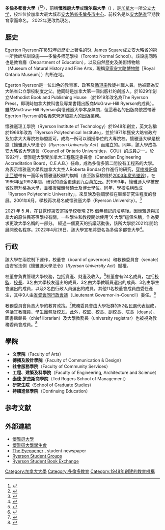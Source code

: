 {{NoteTA
|1=zh-cn:罗杰斯; zh-hk:羅渣士; zh-tw:羅傑斯;
}}
{{Infobox university
| name = 多倫多都會大學
| native_name = Toronto Metropolitan University
| image = TMUCoA.png
| caption = 多倫多都會大學
| image_size = 180px
| logo = File:TMU logo.svg
| motto = ''Mente et Artificio''
| mottoeng = With Mind and Skill<ref name=motto>{{cite web| title=Ryerson University Coat of Arms, Crest and Motto| url=http://www.ryerson.ca/calendar/2013-2014/pg3544.html| publisher=Ryerson University| accessdate=2014-09-25| archive-date=2020-11-09| archive-url=https://web.archive.org/web/20201109184022/https://www.ryerson.ca/calendar/2013-2014/pg3544.html| dead-url=no}}</ref>
| established = 1948
| endowment = 1.436亿加拿大元 (2014-15)<ref name=budget>{{cite book| title=2014-15 Budget Priorities and Expenditures| url=http://www.ryerson.ca/content/dam/financialservices/about/services/annual%20budget/AnnualBudget2014-15.pdf| date=2013-04-29| publisher=Ryerson University Board of Governors| accessdate=2014-09-25| archive-url=https://web.archive.org/web/20160130100653/http://www.ryerson.ca/content/dam/financialservices/about/services/annual%20budget/AnnualBudget2014-15.pdf| archive-date=2016-01-30| dead-url=yes}}</ref>
| type = [[公立大学|公立大学]]
| former_names = Ryerson Institute of Technology, Ryerson Polytechnic Institute , Ryerson Polytechnic University
| chancellor = Lawrence Bloomberg
| president = Mohamed Lachemi<ref>{{cite web|url=http://www.ryerson.ca/news/news/General_Public/20160331-ryerson-appoints-mohamed-lachemi-as-president.html|title=General_Public - News & Events - Ryerson University|publisher=|accessdate=25 April 2016|deadurl=yes|archiveurl=https://web.archive.org/web/20160415150727/http://www.ryerson.ca/news/news/General_Public/20160331-ryerson-appoints-mohamed-lachemi-as-president.html|archivedate=2016年4月15日|df=}}</ref>
| provost = 
| city = [[多伦多|多伦多]]<br>維多利亞街350號<br>(350 Victoria St)
| state = [[安大略省|安大略省]]
| country = {{CAN}}
| undergrad = 37,000<ref name="Enrolment by university (2014)">{{cite web |url=http://www.aucc.ca/canadian-universities/facts-and-stats/enrolment-by-university/ |title=Enrolment by university |publisher=Aucc.ca |date=2015-03-14 |accessdate=2015-03-15 |deadurl=yes |archiveurl=https://web.archive.org/web/20120202043419/http://www.aucc.ca/canadian-universities/facts-and-stats/enrolment-by-university |archivedate=2012-02-02 }}</ref>
| postgrad = 2,430<ref name="Enrolment by university (2014)" />
| faculty = 1,753
| staff = 1,656
| alumni = 140,000 +
| campus = 市区, ({{convert|121|acre|ha|abbr=on|disp=or}})<ref>{{cite web|title=Ryerson University At a Glance|url=http://www.ryerson.ca/news/media/quickfacts/|accessdate=2014-02-26|archive-url=https://web.archive.org/web/20140303015001/http://www.ryerson.ca/news/media/quickfacts/|archive-date=2014-03-03|dead-url=yes}}</ref>
| mascot = Eggy the Ram
| free_label = Sports team
| free = Ryerson Rams
| affiliations = [[国际商管学院促进协会|国际商管学院促进协会]], [[Association_of_Universities_and_Colleges_of_Canada|AUCC]], [[英联邦大学协会|英联邦大学协会]], [[Canadian_Interuniversity_Sport|CIS]], [[Council_of_Ontario_Universities|COU]], [[国际大学协会|国际大学协会]], [[Ontario_University_Athletics|OUA]], [[Women_in_engineering|ONWiE]]
| colours = {{scarf|start}}{{cell3|#004C9B}}{{cell3|#FFDC00}}{{scarf|end}}
| website = {{url|http://www.ryerson.ca}}
}}
'''多倫多都會大學'''（{{lang-en|Toronto Metropolitan University}}<ref>{{cite news |title=Ryerson University renamed Toronto Metropolitan University |url=https://toronto.ctvnews.ca/ryerson-university-renamed-toronto-metropolitan-university-1.5876887 |work=CTV News Toronto |access-date=2022-04-26 |date=2022-04-26 |archive-date=2022-06-09 |archive-url=https://web.archive.org/web/20220609200727/https://toronto.ctvnews.ca/ryerson-university-renamed-toronto-metropolitan-university-1.5876887 }}</ref><ref>{{cite news |title=Amid controversy, Ryerson University changes name to Toronto Metropolitan University |url=https://www.cbc.ca/news/canada/toronto/ryerson-toronto-metropolitan-university-1.6431360 |work=CBC News |access-date=2022-04-26 |date=2022-04-26 |archive-date=2022-05-27 |archive-url=https://web.archive.org/web/20220527122839/https://www.cbc.ca/news/canada/toronto/ryerson-toronto-metropolitan-university-1.6431360 }}</ref>），前稱'''懷雅遜大學'''或'''瑞尔森大學'''（{{lang-en|Ryerson University}}) ，是[[加拿大|加拿大]]一所公立[[大学|大学]]，校址位於加拿大最大城市[[安大略省|安大略省]][[多倫多|多倫多]][[多倫多市中心|市中心]]。前校名是以[[安大略省|安大略省]]早期教育家{{le|艾格頓·懷雅遜|Egerton Ryerson}}而命名。 2022年更改為現名。

{{加拿大大学排名
| UniName = 瑞尔森大学
| ARWU_W = 801-900
| ARWU_CAN = 26-27
| QS_W = 801-1000
| QS_N = 27
| THES_W = 601-800
| THES_N = 25
| USNWR_GU = 965
| USNWR_N = 27
| MAC_comp = 12
| MAC_rep = 15
}}

== 歷史 ==
Egerton Ryerson在1852年於歷史上著名的St. James Square成立安大略省的第一所教師培訓設施——多倫多师范學校（Toronto Normal School）。該設施同時也是教育廳（Department of Education），以及自然歷史及美術博物館（Museum of Natural History and Fine Arts，現稱[[皇家安大略博物館|皇家安大略博物館]]［Royal Ontario Museum］）的所在地。

Egerton Ryerson是一位出色的教育家、政客及[[循道宗|循道宗]]教徒神職人員。他被籲為安大略省公立學校制度之父。他同時是加拿大第一個出版社的創辦人，於1829年創立Methodist Book and Publishing House （於1919年改名為The Ryerson Press，即現時加拿大教科書及專業書籍出版商McGraw-Hill Ryerson的成員）。雖然McGraw-Hill Ryerson與懷雅遜大學本身無關，但這著名的出版商依然帶著Egerton Ryerson的名義來營運加拿大的出版業務。

懷雅遜理工學院（Ryerson Institute of Technology）於1948年創立，英文名稱於1966年改為「Ryerson Polytechnical Institute」，並於1971年獲安大略省政府及加拿大大專院校聯盟認可，成為一所可以頒授學位的大專院校。懷雅遜大學是根據《懷雅遜大學法令》（''Ryerson University Act''）而建立的。同年，該大學成為安大略省大學議會（Council of Ontario Universities，COU）的成員之一。於1992年，懷雅遜大學受加拿大工程鑑定委員會（Canadian Engineering Accreditation Board，C.E.A.B.）任命，成為多倫多第二間設有工程系的大學。為表示懷雅遜大學與加拿大太空人Roberta Bondar合作進行的研究，[[穿梭機|穿梭機]][[哥倫比亞號|哥倫比亞號]]帶有一面印有懷雅遜校徽的旗幟（直至該穿梭機於[[STS-107|2003年意外墜毀]]）。在1986年至1992年間，研究的資金更達到九百萬[[加元|加元]]。於1993年，懷雅遜大學被安省政府升格為大學，並獲授權頒發碩士及博士學位。同年，學校名稱改成 「Ryerson Polytechnic University」，來反映及強調學校在畢業研究生程度的發展。2001年6月，學校再次易名成懷雅遜大學（Ryerson University）。<ref>{{Cite web |url=http://www.ryerson.ca/alumni/60/timeline/index.html |title=Timeline - Alumni Relations - 60th Anniversary - Ryerson University |access-date=2009-02-15 |archive-url=https://web.archive.org/web/20090220133049/http://ryerson.ca/alumni/60/timeline/index.html |archive-date=2009-02-20 |dead-url=yes }}</ref>

2021 年 5 月，在[[甘露印第安寄宿學校|甘露印第安寄宿學校]]發現 215 個無標記的墳墓後。因懷雅遜與加拿大的原住民寄宿學校有關，一些學生和教授開始使用“X 大學”這個名稱，作為要求更改大學名稱的一部分。 經過一個夏天的抗議活動後，該所大學於2021年開始展開改名程序。2022年4月26日，該大學宣布將更名為多倫多都會大學<ref>{{cite news|title=校名多倫多城市大學 因為「普通」所以適當|url=https://www.singtao.ca/5745067/2022-05-02/post-%E6%A0%A1%E5%90%8D%E5%A4%9A%E5%80%AB%E5%A4%9A%E5%9F%8E%E5%B8%82%E5%A4%A7%E5%AD%B8-%E5%9B%A0%E7%82%BA%E3%80%8C%E6%99%AE%E9%80%9A%E3%80%8D%E6%89%80%E4%BB%A5%E9%81%A9%E7%95%B6/?variant=zh-hk|newspaper=加拿大星島日報|date=2022-05-02|access-date=2022-06-13|archive-date=2022-05-02|archive-url=https://web.archive.org/web/20220502204756/https://www.singtao.ca/5745067/2022-05-02/post-%E6%A0%A1%E5%90%8D%E5%A4%9A%E5%80%AB%E5%A4%9A%E5%9F%8E%E5%B8%82%E5%A4%A7%E5%AD%B8-%E5%9B%A0%E7%82%BA%E3%80%8C%E6%99%AE%E9%80%9A%E3%80%8D%E6%89%80%E4%BB%A5%E9%81%A9%E7%95%B6/?variant=zh-hk}}</ref>。

== 行政 ==
該大學在兩院制下運作，校董會（board of governors）和教務委員會（senate）由安省法例《懷雅遜大學法令》（''Ryerson University Act''）賦權。

校董會負責管理大學校務，包括資產、財產及收入。<ref name="governor">{{cite web|title=Board of Governors|url=https://www.ryerson.ca/governors/|access-date=February 25, 2020|website=www.ryerson.ca|publisher=Ryerson University|archive-date=2022-03-11|archive-url=https://web.archive.org/web/20220311101431/https://www.ryerson.ca/governors/}}</ref>校董會有24名成員，包括[[校監|校監]]、[[校长|校長]]、3名由大學校友選出的成員、3名由大學教職員選出的成員、3名由學生會選出的成員，以及2名由行政人員選出的成員。其他11名校董會成員由委任產生，其中9人由[[女王會同樞密院|省督會同行政會議]]（Lieutenant Governor-in-Council）委任。<ref name="ryact">{{cite web|title=Ryerson University Act, 1977|url=https://www.ryerson.ca/content/dam/governors/documents/governance/Ryerson_University_Act_1977_amended.pdf|website=www.ryerson.ca|publisher=Ryerson University|access-date=2022-03-24|archive-date=2022-02-08|archive-url=https://web.archive.org/web/20220208075825/https://www.ryerson.ca/content/dam/governors/documents/governance/Ryerson_University_Act_1977_amended.pdf}}</ref>

教務委員會負責大學的教育政策。<ref name="ryact2">{{cite web|title=Ryerson University Act, 1977|url=https://www.ryerson.ca/content/dam/governors/documents/governance/Ryerson_University_Act_1977_amended.pdf|website=www.ryerson.ca|publisher=Ryerson University|access-date=2022-03-24|archive-date=2022-02-08|archive-url=https://web.archive.org/web/20220208075825/https://www.ryerson.ca/content/dam/governors/documents/governance/Ryerson_University_Act_1977_amended.pdf}}</ref>教務委員會由大學社群的52名民選代表組成，包括其教職員、學生團體及校友。此外，校監、校長、副校長、院長（deans）、圖書館館長（chief librarian）及大學教務長（university registrar）也被視為教務委員會成員。<ref name="ryact3">{{cite web|title=Ryerson University Act, 1977|url=https://www.ryerson.ca/content/dam/governors/documents/governance/Ryerson_University_Act_1977_amended.pdf|website=www.ryerson.ca|publisher=Ryerson University|access-date=2022-03-24|archive-date=2022-02-08|archive-url=https://web.archive.org/web/20220208075825/https://www.ryerson.ca/content/dam/governors/documents/governance/Ryerson_University_Act_1977_amended.pdf}}</ref>

==學院==

* '''文學院'''（Faculty of Arts）
* '''傳播及設計學院'''（Faculty of Communication & Design）
* '''社會服務學院'''（Faculty of Community Services）
* '''工程、建築及科學院'''（Faculty of Engineering, Architecture and Science）
* '''[[爱德华·萨姆·罗杰斯|泰德·罗杰斯]]商學院'''（Ted Rogers School of Management）
* '''研究生院'''（School of Graduate Studies）
* '''持續進修學院'''（Continuing Education）

==参考文献==
{{reflist}}

==外部連結==
{{Commons category|Ryerson University}}
* [http://www.ryerson.ca/ 懷雅遜大學] {{Wayback|url=http://www.ryerson.ca/ |date=20210321094511 }}
* [http://www.rsuonline.ca/ 懷雅遜大學學生會] {{Wayback|url=http://www.rsuonline.ca/ |date=20210213221836 }}
* [http://www.theeyeopener.com/ The Eyeopener] {{Wayback|url=http://www.theeyeopener.com/ |date=20210306103943 }}, student newspaper
* [http://www.rsuonline.ca/index.php?cmd=ShowData&section=5&subsection=76&type=1 Ryerson Student Groups] {{Wayback|url=http://www.rsuonline.ca/index.php?cmd=ShowData&section=5&subsection=76&type=1 |date=20210117070340 }}
* [http://www.ryebooks.com Ryerson Student Book Exchange] {{Wayback|url=http://www.ryebooks.com/ |date=20201109023714 }}

{{加拿大大学}}
{{Authority control}}
[[Category:加拿大大學|Category:加拿大大學]]
[[Category:多倫多教育|Category:多倫多教育]]
[[Category:1948年創建的教育機構|Category:1948年創建的教育機構]]